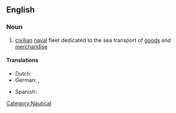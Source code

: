 ==English==

===Noun===
{{en-noun|merchant navies}}

#[[civilian]] [[naval]] fleet dedicated to the sea transport of [[goods]] and [[merchandise]]

====Translations====
{{trans-top|civilian naval fleet}}
* Dutch: {{t-|nl|handelsvloot}} {{f|m}}
* German: {{t+|de|Handelsmarine|f}}, {{t|de|Handelsflotte|f}}
{{trans-mid}}
* Spanish: {{t|es|marina mercante|f}}
{{trans-bottom}}

[[Category:Nautical]]